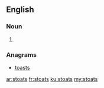 ==English==

===Noun===
{{head|en}}

# {{plural of|stoat}}

===Anagrams===
* [[toasts#English|toasts]]

[[ar:stoats]]
[[fr:stoats]]
[[ku:stoats]]
[[my:stoats]]